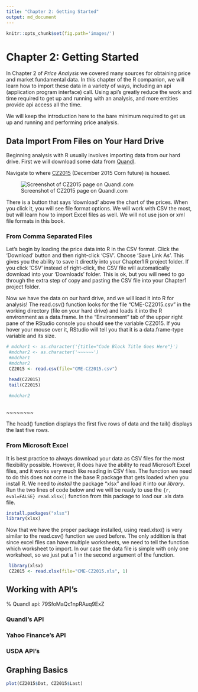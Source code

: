 ```yaml
---
title: "Chapter 2: Getting Started"
output: md_document
---
```


```r
knitr::opts_chunk$set(fig.path='images/')

```

# Chapter 2: Getting Started

In Chapter 2 of *Price Analysis* we covered many sources for obtaining price and market fundamental data. In this chapter of the R companion, we will learn how to import these data in a variety of ways, including an api (application program interface) call. Using api's greatly reduce the work and time required to get up and running with an analysis, and more entities provide api access all the time. 

We will keep the introduction here to the bare minimum required to get us up and running and performing price analysis.   

## Data Import From Files on Your Hard Drive

Beginning analysis with R usually involves importing data from our hard drive. First we will download some data from [Quandl](Quandl.com).

Navigate to where [CZ2015](https://www.quandl.com/data/CME/CZ2015-Corn-Futures-December-2015-CZ2015) (December 2015 Corn future) is housed.

![Screenshot of CZ2015 page on Quandl.com](images\quandlCZ2015.png)

There is a button that says 'download' above the chart of the prices. When you click it, you will see file format options. We will work with CSV the most, but will learn how to import Excel files as well. We will not use json or xml file formats in this book.  

### From Comma Separated Files

Let's begin by loading the price data into R in the CSV format. Click the 'Download' button and then right-click 'CSV'. Choose 'Save Link As'. This gives you the ability to save it directly into your Chapter1 R project folder. If you click 'CSV' instead of right-click, the CSV file will automatically download into your 'Downloads' folder. This is ok, but you will need to go through the extra step of copy and pasting the CSV file into your Chapter1 project folder. 

Now we have the data on our hard drive, and we will load it into R for analysis! The read.csv() function looks for the file "CME-CZ2015.csv" in the working directory (file on your hard drive) and loads it into the R environment as a data.frame. In the "Environment" tab of the upper right pane of the RStudio console you should see the variable CZ2015. If you hover your mouse over it, RStudio will tell you that it is a data.frame-type variable and its size. 


<!--html_preserve-->
>
<!--/html_preserve-->
```r
# mdchar1 <- as.character('{title="Code Block Title Goes Here"}')
 #mdchar2 <- as.character('~~~~~~')
 #mdchar1
 #mdchar2
 CZ2015 <- read.csv(file="CME-CZ2015.csv")

 head(CZ2015)
 tail(CZ2015)

 #mdchar2
 
```
 
<!--html_preserve-->
~~~~~~~~
<!--/html_preserve-->

The head() function displays the first five rows of data and the tail() displays the last five rows. 

### From Microsoft Excel

It is best practice to always download your data as CSV files for the most flexibility possible. However, R does have the ability to read Microsoft Excel files, and it works very much like reading in CSV files. The function we need to do this does not come in the base R package that gets loaded when you install R. We need to *install* the package "xlsx" and load it into our *library*. Run the two lines of code below and we will be ready to use the ```{r, eval=FALSE} read.xlsx()``` function from this package to load our .xls data file.  

```r
install.packages("xlsx")
library(xlsx)
```

Now that we have the proper package installed, using read.xlsx() is very similar to the read.csv() function we used before. The only addition is that since excel files can have multiple worksheets, we need to tell the function which worksheet to import. In our case the data file is simple with only one worksheet, so we just put a 1 in the second argument of the function. 

```r
 library(xlsx)
 CZ2015 <- read.xlsx(file="CME-CZ2015.xls", 1)
```

## Working with API's



% Quandl api: 79SfoMaQc1npRAuq9ExZ

### Quandl's API

### Yahoo Finance's API

### USDA API's

## Graphing Basics

```r
plot(CZ2015$Dat, CZ2015$Last)

```
